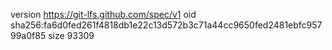 version https://git-lfs.github.com/spec/v1
oid sha256:fa6d0fed261f4818db1e22c13d572b3c71a44cc9650fed2481ebfc95799a0f85
size 93309

